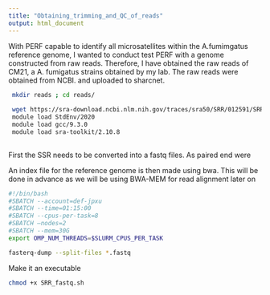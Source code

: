 ```yaml
---
title: "Obtaining_trimming_and_QC_of_reads"
output: html_document
---
```


With PERF capable to identify all microsatellites within the A.fumimgatus reference genome, I wanted to conduct test PERF with a genome constructed from raw reads.
Therefore, I have obtained the raw reads of CM21, a A. fumigatus strains obtained by my lab. The raw reads were obtained from NCBI. and uploaded to sharcnet.

```bash
 mkdir reads ; cd reads/
 
 wget https://sra-download.ncbi.nlm.nih.gov/traces/sra50/SRR/012591/SRR12894203
 module load StdEnv/2020
 module load gcc/9.3.0
 module load sra-toolkit/2.10.8
 
```
 
 First the SSR needs to be converted into a fastq files. As paired end were
 
 
 
 
An index file for the reference genome is then made using bwa. This will be done in advance as we will be using BWA-MEM for read alignment later on
 
```bash


#!/bin/bash
#SBATCH --account=def-jpxu
#SBATCH --time=01:15:00
#SBATCH --cpus-per-task=8
#SBATCH —nodes=2
#SBATCH --mem=30G
export OMP_NUM_THREADS=$SLURM_CPUS_PER_TASK

fasterq-dump --split-files *.fastq
```

Make it an executable
```bash
chmod +x SRR_fastq.sh
```
